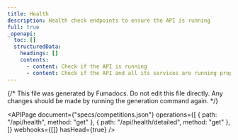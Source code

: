 ```yaml
---
title: Health
description: Health check endpoints to ensure the API is running
full: true
_openapi:
  toc: []
  structuredData:
    headings: []
    contents:
      - content: Check if the API is running
      - content: Check if the API and all its services are running properly
---
```


{/* This file was generated by Fumadocs. Do not edit this file directly. Any changes should be made by running the generation command again. */}

<APIPage
  document={"specs/competitions.json"}
  operations={[
    { path: "/api/health", method: "get" },
    { path: "/api/health/detailed", method: "get" },
  ]}
  webhooks={[]}
  hasHead={true}
/>
